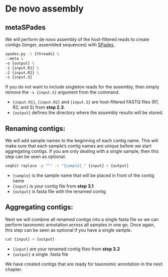# De novo assembly

## metaSPades

We will perform de novo assembly of the host-filtered reads to create contigs (longer, assembled sequences) with [SPades](https://github.com/ablab/spades){target="_blank"}.

``` bash
spades.py -t {threads} \
--meta \
-o {output} \
-1 {input.R1} \
-2 {input.R2} \
-s {input.S}
```

If you do not want to include singleton reads for the assembly, then simply remove the `-s {input.S}` argument from the command. 

-   `{input.R1}`, `{input.R2}` and `{input.S}` are host-filtered FASTQ files (R1, R2, and S) from **step 2.3**.
-   `{output}` defines the directory where the assembly results will be stored.

## Renaming contigs:

We will add sample names to the beginning of each contig name. This will make sure that each sample's contig names are unique before we start aggregating contigs. If you are only dealing with a single sample, then this step can be seen as optional. 

``` bash
seqkit replace -p "^" -r "{sample}_" {input} > {output}
```

-   `{sample}` is the sample name that will be placed in front of the contig name
-   `{input}` is your contig file from **step 3.1**
-   `{output}` is fasta file with the renamed contig

## Aggregating contigs:

Next we will combine all renamed contigs into a single fasta file so we can perform taxonomic annotation across all samples in one go. Once again, this step can be seen as optional if you have a single sample. 

``` bash
cat {input} > {output}
```

-   `{input}` are your renamed contig files from **step 3.2**
-   `{output}` a single .fasta file

::: callout-note
We have created contigs that are ready for taxonomic annotation in the next chapter.
:::
